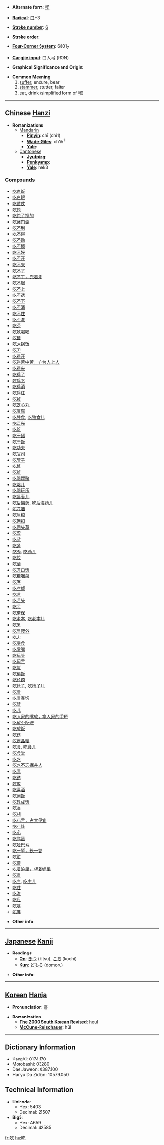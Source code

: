 * '''Alternate form''': [[喫]]

* '''[[Wiktionary:Chinese radical index| Radical]]''': [[Wiktionary:Chinese radical index 口|口]]+3

* '''[[Wiktionary:Chinese total strokes index|Stroke number]]''': [[Wiktionary:Chinese total strokes index 6|6]]

* '''Stroke order''': 

* '''[[Wiktionary:Chinese four corner index|Four-Corner System]]''': 6801<sub>7</sub>

* '''[[Wiktionary:Chinese Cangjie index|Cangjie input]]''': 口人弓 (RON)

* '''Graphical Significance and Origin''': 

* '''Common Meaning'''
*# [[suffer]], endure, bear
*# [[stammer]], stutter, falter
*# eat, drink (simplified form of [[喫]])

----

== Chinese [[Hanzi]] ==

* '''Romanizations'''
** [[Mandarin]]
*** '''[[Pinyin]]''': chī (chi1)
*** '''[[Wade-Giles]]''': ch'ih<sup>1</sup>
*** '''[[Yale]]''': 
**[[Cantonese]]
***'''[[Jyutping]]''':
***'''[[Penkyamp]]''': 
***'''[[Yale]]''': hek3

===Compounds===
*[[吃白饭]]
*[[吃白眼]]
*[[吃败仗]]
*[[吃饱]]
*[[吃饱了撑的]]
*[[吃闭门羹]]
*[[吃不到]]
*[[吃不得]]
*[[吃不动]]
*[[吃不惯]]
*[[吃不好]]
*[[吃不开]]
*[[吃不来]]
*[[吃不了]]
*[[吃不了，兜着走]]
*[[吃不起]]
*[[吃不上]]
*[[吃不透]]
*[[吃不下]]
*[[吃不消]]
*[[吃不住]]
*[[吃不准]]
*[[吃茶]]
*[[吃吃喝喝]]
*[[吃醋]]
*[[吃大锅饭]]
*[[吃刀]]
*[[吃得开]]
*[[吃得苦中苦，方为人上人]]
*[[吃得来]]
*[[吃得了]]
*[[吃得下]]
*[[吃得消]]
*[[吃得住]]
*[[吃掉]]
*[[吃定心丸]]
*[[吃豆腐]]
*[[吃独食]], [[吃独食儿]]
*[[吃耳光]]
*[[吃饭]]
*[[吃干醋]]
*[[吃干饭]]
*[[吃功夫]]
*[[吃官司]]
*[[吃管子]]
*[[吃惯]]
*[[吃好]]
*[[吃喝嫖赌]]
*[[吃喝儿]]
*[[吃喝玩乐]]
*[[吃黑枣儿]]
*[[吃后悔药]], [[吃后悔药儿]]
*[[吃花酒]]
*[[吃皇粮]]
*[[吃回扣]]
*[[吃回头草]]
*[[吃荤]]
*[[吃货]]
*[[吃紧]]
*[[吃劲]], [[吃劲儿]]
*[[吃惊]]
*[[吃酒]]
*[[吃开口饭]]
*[[吃糠咽菜]]
*[[吃客]]
*[[吃空额]]
*[[吃苦]]
*[[吃苦头]]
*[[吃亏]]
*[[吃劳保]]
*[[吃老本]], [[吃老本儿]]
*[[吃累]]
*[[吃里爬外]]
*[[吃力]]
*[[吃零食]]
*[[吃零嘴]]
*[[吃码头]]
*[[吃闷亏]]
*[[吃腻]]
*[[吃偏饭]]
*[[吃枪药]]
*[[吃枪子]], [[吃枪子儿]]
*[[吃青]]
*[[吃青春饭]]
*[[吃请]]
*[[吃儿]]
*[[吃人家的嘴软，拿人家的手短]]
*[[吃软不吃硬]]
*[[吃软饭]]
*[[吃伤]]
*[[吃商品粮]]
*[[吃食]], [[吃食儿]]
*[[吃食堂]]
*[[吃水]]
*[[吃水不忘掘井人]]
*[[吃素]]
*[[吃透]]
*[[吃席]]
*[[吃喜酒]]
*[[吃闲饭]]
*[[吃现成饭]]
*[[吃香]]
*[[吃相]]
*[[吃小亏，占大便宜]]
*[[吃小灶]]
*[[吃心]]
*[[吃鸭蛋]]
*[[吃哑巴亏]]
*[[吃一堑，长一智]]
*[[吃赃]]
*[[吃斋]]
*[[吃着碗里，望着锅里]]
*[[吃重]]
*[[吃主]], [[吃主儿]]
*[[吃住]]
*[[吃准]]
*[[吃租]]
*[[吃嘴]]
*[[吃罪]]

* '''Other info''': 

----

== [[Japanese]] [[Kanji]] ==

* '''Readings'''
** '''[[On]]''': [[きつ]] (kitsu), [[こち]] (kochi)
** '''[[Kun]]''': [[どもる]] (domoru)

* '''Other info''':  

----

== [[Korean]] [[Hanja]] ==

* '''Pronunciation''': 흘

* '''Romanization'''
** '''[[The 2000 South Korean Revised Romanization|The 2000 South Korean Revised]]''': heul
** '''[[McCune-Reischauer]]''': hŭl

----

== Dictionary Information ==

* KangXi: 0174.170
* Morobashi: 03280
* Dae Jaweon: 0387.100
* Hanyu Da Zidian: 10579.050

== Technical Information ==

* '''Unicode''':
** Hex: 5403
** Decimal: 21507
* '''Big5''':
** Hex: A659
** Decimal: 42585

[[fr:吃]]
[[hu:吃]]